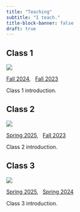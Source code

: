 ```yaml
---
title: "Teaching"
subtitle: "I teach."
title-block-banner: false
draft: true
---
```



## Class 1

::: {.grid}

::: {.g-col-12 .g-col-md-2}
![](files/images/placeholder1.jpg)

:::

::: {.g-col-12 .g-col-md-10}

[Fall 2024](https://www.google.com), &nbsp; [Fall 2023](https://www.google.com)

Class 1 introduction.

:::

:::


## Class 2

::: {.grid}

::: {.g-col-12 .g-col-md-2}
![](files/images/placeholder2.JPG)

:::

::: {.g-col-12 .g-col-md-10}

[Spring 2025](https://www.google.com), &nbsp; [Fall 2023](https://www.google.com)

Class 2 introduction.

:::

:::


## Class 3

::: {.grid}

::: {.g-col-12 .g-col-md-2}
![](files/images/placeholder3.JPG)

:::

::: {.g-col-12 .g-col-md-10}

[Spring 2025](https://www.google.com), &nbsp; [Spring 2024](https://www.google.com)

Class 3 introduction. 

:::

:::


